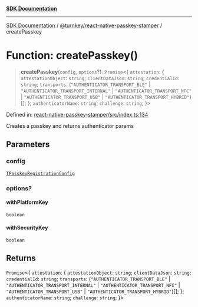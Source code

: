 [**SDK Documentation**](../../../README.mdx)

***

[SDK Documentation](../../../packages.mdx) / [@turnkey/react-native-passkey-stamper](../README.mdx) / createPasskey

# Function: createPasskey()

> **createPasskey**(`config`, `options`?): `Promise`\<\{ `attestation`: \{ `attestationObject`: `string`; `clientDataJson`: `string`; `credentialId`: `string`; `transports`: (`"AUTHENTICATOR_TRANSPORT_BLE"` \| `"AUTHENTICATOR_TRANSPORT_INTERNAL"` \| `"AUTHENTICATOR_TRANSPORT_NFC"` \| `"AUTHENTICATOR_TRANSPORT_USB"` \| `"AUTHENTICATOR_TRANSPORT_HYBRID"`)[]; \}; `authenticatorName`: `string`; `challenge`: `string`; \}\>

Defined in: [react-native-passkey-stamper/src/index.ts:134](https://github.com/tkhq/sdk/blob/078f5423e923fbd1d7fd39440402d7f01d09c3d0/packages/react-native-passkey-stamper/src/index.ts#L134)

Creates a passkey and returns authenticator params

## Parameters

### config

[`TPasskeyRegistrationConfig`](../type-aliases/TPasskeyRegistrationConfig.mdx)

### options?

#### withPlatformKey

`boolean`

#### withSecurityKey

`boolean`

## Returns

`Promise`\<\{ `attestation`: \{ `attestationObject`: `string`; `clientDataJson`: `string`; `credentialId`: `string`; `transports`: (`"AUTHENTICATOR_TRANSPORT_BLE"` \| `"AUTHENTICATOR_TRANSPORT_INTERNAL"` \| `"AUTHENTICATOR_TRANSPORT_NFC"` \| `"AUTHENTICATOR_TRANSPORT_USB"` \| `"AUTHENTICATOR_TRANSPORT_HYBRID"`)[]; \}; `authenticatorName`: `string`; `challenge`: `string`; \}\>
